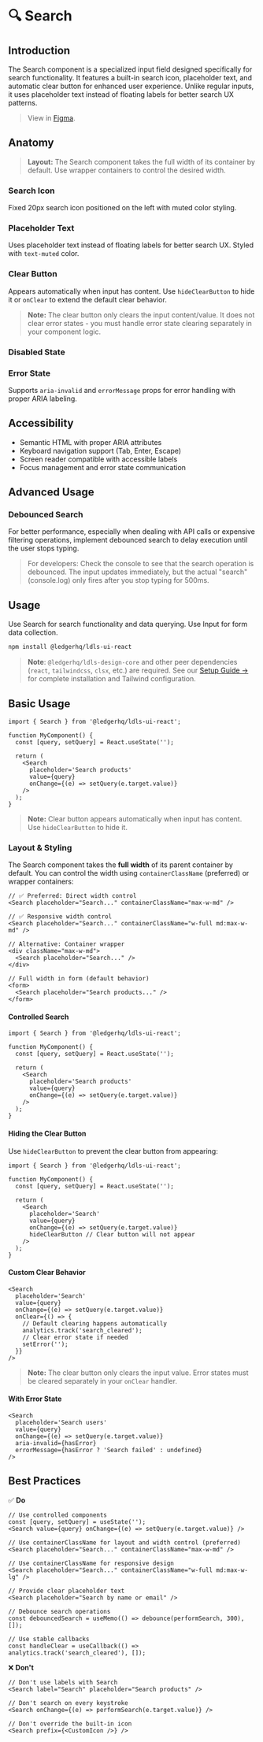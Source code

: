 
<Meta title='Components/Search' of={SearchStories} />

# 🔍 Search

<CustomTabs>
  <Tab label="Overview">

## Introduction

The Search component is a specialized input field designed specifically for search functionality. It features a built-in search icon, placeholder text, and automatic clear button for enhanced user experience. Unlike regular inputs, it uses placeholder text instead of floating labels for better search UX patterns.

> View in [Figma](https://www.figma.com/design/JxaLVMTWirCpU0rsbZ30k7/2.-Components-Library?node-id=2248-3468&m=dev).

## Anatomy

<Canvas of={SearchStories.Default} />
<Controls of={SearchStories.Default} />

> **Layout:** The Search component takes the full width of its container by default. Use wrapper containers to control the desired width.

### Search Icon

Fixed 20px search icon positioned on the left with muted color styling.

<Canvas of={SearchStories.Empty} />

### Placeholder Text

Uses placeholder text instead of floating labels for better search UX. Styled with `text-muted` color.

### Clear Button

Appears automatically when input has content. Use `hideClearButton` to hide it or `onClear` to extend the default clear behavior.

> **Note:** The clear button only clears the input content/value. It does not clear error states - you must handle error state clearing separately in your component logic.

<Canvas of={SearchStories.WithContent} />

### Disabled State

<Canvas of={SearchStories.Disabled} />

### Error State

Supports `aria-invalid` and `errorMessage` props for error handling with proper ARIA labeling.

<Canvas of={SearchStories.Error} />

## Accessibility

- Semantic HTML with proper ARIA attributes
- Keyboard navigation support (Tab, Enter, Escape)
- Screen reader compatible with accessible labels
- Focus management and error state communication

## Advanced Usage

### Debounced Search

For better performance, especially when dealing with API calls or expensive filtering operations, implement debounced search to delay execution until the user stops typing.

<Canvas of={SearchStories.DebouncedSearch} />

> For developers: Check the console to see that the search operation is debounced. The input updates immediately, but the actual "search" (console.log) only fires after you stop typing for 500ms.

## Usage

Use Search for search functionality and data querying. Use Input for form data collection.

</Tab>
<Tab label="Implementation">

```bash
npm install @ledgerhq/ldls-ui-react
```

> **Note**: `@ledgerhq/ldls-design-core` and other peer dependencies (`react`, `tailwindcss`, `clsx`, etc.) are required. See our [Setup Guide →](?path=/docs/tailwind-setup-guide--docs) for complete installation and Tailwind configuration.

## Basic Usage

```tsx
import { Search } from '@ledgerhq/ldls-ui-react';

function MyComponent() {
  const [query, setQuery] = React.useState('');

  return (
    <Search
      placeholder='Search products'
      value={query}
      onChange={(e) => setQuery(e.target.value)}
    />
  );
}
```

> **Note:** Clear button appears automatically when input has content. Use `hideClearButton` to hide it.

### Layout & Styling

The Search component takes the **full width** of its parent container by default. You can control the width using `containerClassName` (preferred) or wrapper containers:

```tsx
// ✅ Preferred: Direct width control
<Search placeholder="Search..." containerClassName="max-w-md" />

// ✅ Responsive width control
<Search placeholder="Search..." containerClassName="w-full md:max-w-md" />

// Alternative: Container wrapper
<div className="max-w-md">
  <Search placeholder="Search..." />
</div>

// Full width in form (default behavior)
<form>
  <Search placeholder="Search products..." />
</form>
```

#### **Controlled Search**

```tsx
import { Search } from '@ledgerhq/ldls-ui-react';

function MyComponent() {
  const [query, setQuery] = React.useState('');

  return (
    <Search
      placeholder='Search products'
      value={query}
      onChange={(e) => setQuery(e.target.value)}
    />
  );
}
```

#### **Hiding the Clear Button**

Use `hideClearButton` to prevent the clear button from appearing:

```tsx
import { Search } from '@ledgerhq/ldls-ui-react';

function MyComponent() {
  const [query, setQuery] = React.useState('');

  return (
    <Search
      placeholder='Search'
      value={query}
      onChange={(e) => setQuery(e.target.value)}
      hideClearButton // Clear button will not appear
    />
  );
}
```

#### **Custom Clear Behavior**

```tsx
<Search
  placeholder='Search'
  value={query}
  onChange={(e) => setQuery(e.target.value)}
  onClear={() => {
    // Default clearing happens automatically
    analytics.track('search_cleared');
    // Clear error state if needed
    setError('');
  }}
/>
```

> **Note:** The clear button only clears the input value. Error states must be cleared separately in your `onClear` handler.

#### **With Error State**

```tsx
<Search
  placeholder='Search users'
  value={query}
  onChange={(e) => setQuery(e.target.value)}
  aria-invalid={hasError}
  errorMessage={hasError ? 'Search failed' : undefined}
/>
```

## Best Practices

✅ **Do**

```tsx
// Use controlled components
const [query, setQuery] = useState('');
<Search value={query} onChange={(e) => setQuery(e.target.value)} />

// Use containerClassName for layout and width control (preferred)
<Search placeholder="Search..." containerClassName="max-w-md" />

// Use containerClassName for responsive design
<Search placeholder="Search..." containerClassName="w-full md:max-w-lg" />

// Provide clear placeholder text
<Search placeholder="Search by name or email" />

// Debounce search operations
const debouncedSearch = useMemo(() => debounce(performSearch, 300), []);

// Use stable callbacks
const handleClear = useCallback(() => analytics.track('search_cleared'), []);
```

❌ **Don't**

```tsx
// Don't use labels with Search
<Search label="Search" placeholder="Search products" />

// Don't search on every keystroke
<Search onChange={(e) => performSearch(e.target.value)} />

// Don't override the built-in icon
<Search prefix={<CustomIcon />} />
```

</Tab>
</CustomTabs>
